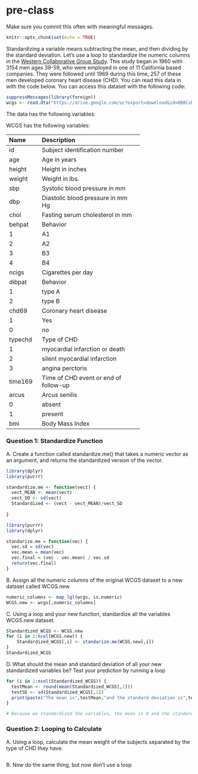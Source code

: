 # pre-class


Make sure you commit this often with meaningful messages. 



```r
knitr::opts_chunk$set(echo = TRUE)
```








Standardizing a variable means subtracting the mean, and then dividing by the standard deviation. Let’s use a loop to standardize the numeric columns in the [Western Collaborative Group Study](https://clinicaltrials.gov/ct2/show/NCT00005174). This study began in 1960 with 3154 men ages 39-59, who were employed in one of 11 California based companies. They were followed until 1969 during this time, 257 of these men developed coronary heart disease (CHD). You can read this data in with the code below. You can access this dataset with the following code:

```R

suppressMessages(library(foreign))
wcgs <- read.dta("https://drive.google.com/uc?export=download&id=0B8CsRLdwqzbzYWxfN3ExQllBQkU")
```

The data has the following variables:



WCGS has the following variables:

-----------------------------------------------------------
Name    Description
------- -------------------------------------------
id      Subject identification number

age     Age in years

height  Height in inches

weight  Weight in lbs.

sbp     Systolic blood pressure in mm 

dbp     Diastolic blood pressure in mm Hg

chol    Fasting serum cholesterol in mm 

behpat  Behavior

  1       A1

  2       A2

  3       B3

  4       B4

ncigs   Cigarettes per day

dibpat  Behavior

1       type A

2       type B

chd69   Coronary heart disease

1       Yes

0       no

typechd Type of CHD

1       myocardial infarction or death

2       silent myocardial infarction

3       angina perctoris

time169 Time of CHD event or end of follow-up

arcus   Arcus senilis

0       absent

1       present

bmi     Body Mass Index
-----------------------------------------------------------




### Question 1: Standardize Function

A. Create a function called standardize.me() that takes a numeric vector as an argument, and returns the standardized version of the vector. 
```r
library(dplyr)
library(purrr)

standardize.me <- function(vect) {
  vect_MEAN <- mean(vect)
  vect_SD <- sd(vect)
  Standardized <- (vect - vect_MEAN)/vect_SD
  
}

library(purrr)
library(dplyr)

standarize.me = function(vec) {
  vec.sd = sd(vec)
  vec.mean = mean(vec)
  vec.final = (vec - vec.mean) / vec.sd
  return(vec.final)
}
```
B. Assign all the numeric columns of the original WCGS dataset to a new dataset called WCGS.new.
```r
numeric_columns <- map_lgl(wcgs, is.numeric)
WCGS.new <- wcgs[,numeric_columns]
```
C. Using a loop and your new function, standardize all the variables WCGS.new dataset.
```r
Standardized_WCGS <- WCGS.new
for (i in 1:ncol(WCGS.new)) {
    Standardized_WCGS[,i] <- standarize.me(WCGS.new[,i])
}
Standardized_WCGS
```
D. What should the mean and standard deviation of all your new standardized variables be? Test your prediction by running a loop
```r
for (i in 1:ncol(Standardized_WCGS)) {
  testMean <- round(mean(Standardized_WCGS[,1]))
  testSD <- sd(Standardized_WCGS[,1])
  print(paste("The mean is",testMean,"and the standard deviation is",testSD))
}

# Because we standardized the variables, the mean is 0 and the standard deviation is 1.


```



### Question 2: Looping to Calculate

A. Using a loop, calculate the mean weight of the subjects separated by the type of CHD they have.
```r

```
B. Now do the same thing, but now don’t use a loop
```r

```

